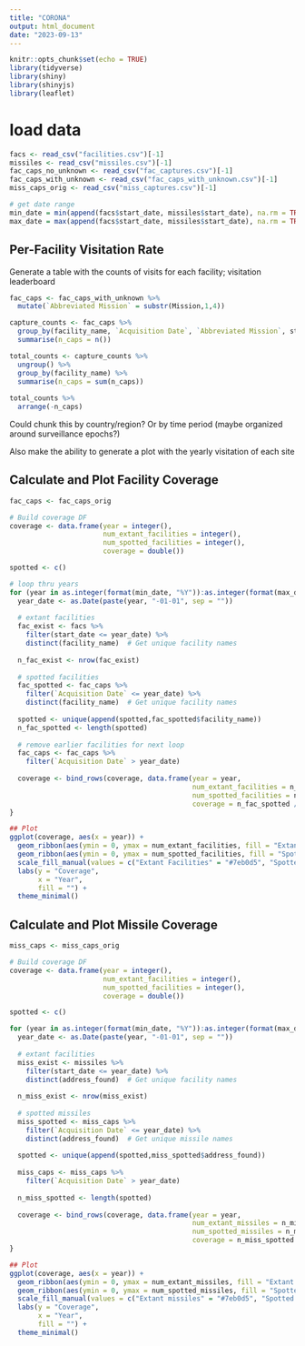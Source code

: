 ```yaml
---
title: "CORONA"
output: html_document
date: "2023-09-13"
---
```


```r
knitr::opts_chunk$set(echo = TRUE)
library(tidyverse)
library(shiny)
library(shinyjs)
library(leaflet)
```

# load data
```r
facs <- read_csv("facilities.csv")[-1]
missiles <- read_csv("missiles.csv")[-1]
fac_caps_no_unknown <- read_csv("fac_captures.csv")[-1]
fac_caps_with_unknown <- read_csv("fac_caps_with_unknown.csv")[-1]
miss_caps_orig <- read_csv("miss_captures.csv")[-1]

# get date range
min_date = min(append(facs$start_date, missiles$start_date), na.rm = TRUE)
max_date = max(append(facs$start_date, missiles$start_date), na.rm = TRUE)
```

## Per-Facility Visitation Rate
Generate a table with the counts of visits for each facility; visitation leaderboard

```r
fac_caps <- fac_caps_with_unknown %>%
  mutate(`Abbreviated Mission` = substr(Mission,1,4))

capture_counts <- fac_caps %>% 
  group_by(facility_name, `Acquisition Date`, `Abbreviated Mission`, start_date) %>%
  summarise(n_caps = n())

total_counts <- capture_counts %>%
  ungroup() %>%
  group_by(facility_name) %>%
  summarise(n_caps = sum(n_caps))
  
total_counts %>%
  arrange(-n_caps)
```


Could chunk this by country/region? Or by time period (maybe organized around surveillance epochs?)

Also make the ability to generate a plot with the yearly visitation of each site

## Calculate and Plot Facility Coverage
```r
fac_caps <- fac_caps_orig

# Build coverage DF
coverage <- data.frame(year = integer(),
                       num_extant_facilities = integer(),
                       num_spotted_facilities = integer(),
                       coverage = double())

spotted <- c()

# loop thru years
for (year in as.integer(format(min_date, "%Y")):as.integer(format(max_date, "%Y"))) {
  year_date <- as.Date(paste(year, "-01-01", sep = ""))
  
  # extant facilities
  fac_exist <- facs %>%
    filter(start_date <= year_date) %>%
    distinct(facility_name)  # Get unique facility names
  
  n_fac_exist <- nrow(fac_exist)
  
  # spotted facilities
  fac_spotted <- fac_caps %>%
    filter(`Acquisition Date` <= year_date) %>%
    distinct(facility_name)  # Get unique facility names
  
  spotted <- unique(append(spotted,fac_spotted$facility_name))
  n_fac_spotted <- length(spotted)
  
  # remove earlier facilities for next loop
  fac_caps <- fac_caps %>% 
    filter(`Acquisition Date` > year_date)
  
  coverage <- bind_rows(coverage, data.frame(year = year,
                                             num_extant_facilities = n_fac_exist,
                                             num_spotted_facilities = n_fac_spotted,
                                             coverage = n_fac_spotted / n_fac_exist))
}

## Plot
ggplot(coverage, aes(x = year)) +
  geom_ribbon(aes(ymin = 0, ymax = num_extant_facilities, fill = "Extant Facilities"), alpha = 0.75) +
  geom_ribbon(aes(ymin = 0, ymax = num_spotted_facilities, fill = "Spotted Facilities"), alpha = 0.75) +
  scale_fill_manual(values = c("Extant Facilities" = "#7eb0d5", "Spotted Facilities" = "#fd7f6f")) +
  labs(y = "Coverage", 
       x = "Year",
       fill = "") +
  theme_minimal()
```

## Calculate and Plot Missile Coverage
```r
miss_caps <- miss_caps_orig

# Build coverage DF
coverage <- data.frame(year = integer(),
                       num_extant_facilities = integer(),
                       num_spotted_facilities = integer(),
                       coverage = double())

spotted <- c()

for (year in as.integer(format(min_date, "%Y")):as.integer(format(max_date, "%Y"))) {
  year_date <- as.Date(paste(year, "-01-01", sep = ""))
  
  # extant facilities
  miss_exist <- missiles %>%
    filter(start_date <= year_date) %>%
    distinct(address_found)  # Get unique facility names
  
  n_miss_exist <- nrow(miss_exist)
  
  # spotted missiles
  miss_spotted <- miss_caps %>%
    filter(`Acquisition Date` <= year_date) %>%
    distinct(address_found)  # Get unique missile names
  
  spotted <- unique(append(spotted,miss_spotted$address_found))
  
  miss_caps <- miss_caps %>% 
    filter(`Acquisition Date` > year_date)
  
  n_miss_spotted <- length(spotted)
  
  coverage <- bind_rows(coverage, data.frame(year = year,
                                             num_extant_missiles = n_miss_exist,
                                             num_spotted_missiles = n_miss_spotted,
                                             coverage = n_miss_spotted / n_miss_exist))
}

## Plot
ggplot(coverage, aes(x = year)) +
  geom_ribbon(aes(ymin = 0, ymax = num_extant_missiles, fill = "Extant missiles"), alpha = 0.75) +
  geom_ribbon(aes(ymin = 0, ymax = num_spotted_missiles, fill = "Spotted missiles"), alpha = 0.75) +
  scale_fill_manual(values = c("Extant missiles" = "#7eb0d5", "Spotted missiles" = "#fd7f6f")) +
  labs(y = "Coverage", 
       x = "Year",
       fill = "") +
  theme_minimal()
```